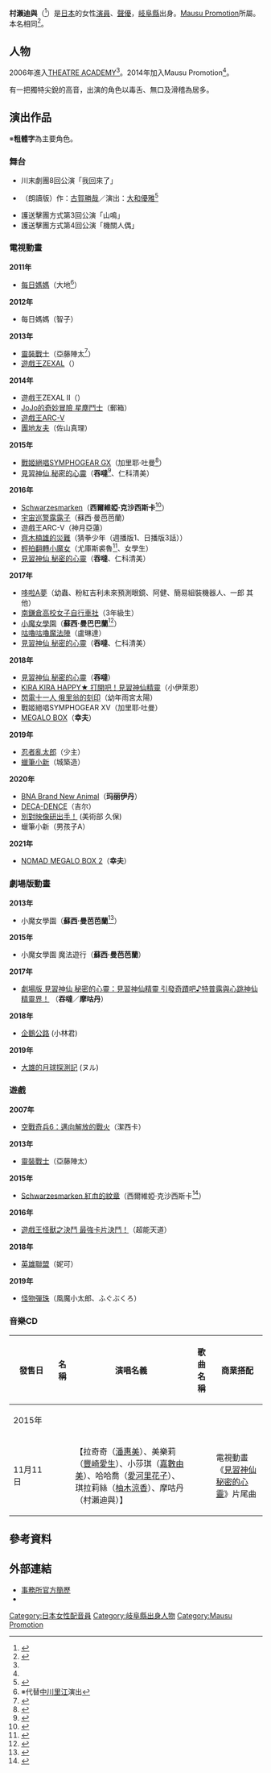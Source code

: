 {{配音員
|姓名 = 村瀨迪與
|類型 = 
|圖片 = 
|圖片尺寸 = 
|圖片簡介 = 
|原名 = 相同
|外文名 = 村瀬迪与
|外文 = 日文
|羅馬拼音 =
|英文名 = 
|暱稱 = 
|其他藝名 = 
|國籍 =
|民族 =
|籍貫 = 
|出生地= {{JPN}}[[岐阜縣|岐阜縣]]
|生年= 
|生月= 2
|生日= 28
|歿年= 
|歿月= 
|歿日= 
|逝世日期 = 
|逝世地點 = 
|職業 = 
|三圍 = 
|教育程度 = 
|宗教信仰 =
|配偶 = 
|兒女 = 
|父母 = 
|出身地 = 
|出道作 = 
|代表作 = 
|活動時期 = 
|活躍年代 = 
|唱片公司 =
|所屬 = [[Mausu_Promotion|Mausu Promotion]]
|網站 = 
|相關團體 =
|module= {{Japanese|embed=yes|japanese=村瀬 迪与|kana=むらせ みちよ|romaji=Murase Michiyo}}
}}
'''村瀨迪與'''（{{bd||2月28日|catIdx=Murase Michiyo}}<ref name="profile">{{Cite web|url=https://mausu.net/talent/murase-michiyo.html|title=村瀨迪與のプロフィール|accessdate=2016-08-10|archive-date=2021-02-05|archive-url=https://web.archive.org/web/20210205161528/https://mausu.net/talent/murase-michiyo.html|dead-url=no}}</ref>）是[[日本|日本]]的女性[[演員|演員]]、[[聲優|聲優]]，[[岐阜縣|岐阜縣]]出身。[[Mausu_Promotion|Mausu Promotion]]所屬。本名相同<ref>{{Cite web|url=https://twitter.com/michiyo_murase/status/618474177146720257|2=|title=村瀨迪與のTwitter|accessdate=2016-08-12|archive-date=2016-03-11|archive-url=https://web.archive.org/web/20160311084232/https://twitter.com/michiyo_murase/status/618474177146720257|dead-url=no}}</ref>。

== 人物 ==
2006年進入[[THEATRE_ACADEMY|THEATRE ACADEMY]]<ref name="profile"/>。2014年加入Mausu Promotion<ref name="profile"/>。

有一把獨特尖銳的高音，出演的角色以毒舌、無口及滑稽為居多。

== 演出作品 ==
※'''粗體字'''為主要角色。
=== 舞台 ===
* 川末劇團8回公演「我回來了」
* {{lang|ja|魚座たちの渚}}（{{lang|ja|ワニズム}}朗讀版）作：[[古賀勝哉|古賀勝哉]]／演出：[[大和優雅|大和優雅]]<ref>{{Cite web|url=http://futarishibai.com/xxxx_p_2012_0831_2.html|title=魚座たちの渚|accessdate=2016-08-10|archive-date=2020-12-04|archive-url=https://web.archive.org/web/20201204180842/https://futarishibai.com/xxxx_p_2012_0831_2.html|dead-url=no}}</ref>
* 護送擊團方式第3回公演「山鳴」
* 護送擊團方式第4回公演「機關人偶」

=== 電視動畫 ===
'''2011年'''
* [[每日媽媽|每日媽媽]]（大地<ref>※代替[[中川里江|中川里江]]演出</ref>）
'''2012年'''
* 每日媽媽（智子）
'''2013年'''
* [[靈裝戰士|靈裝戰士]]（亞藤陣太<ref>{{Cite web|publisher=テレビ東京・あにてれ　ガイストクラッシャー|title=スタッフ・キャスト|url=http://www.tv-tokyo.co.jp/anime/gaist/staff/index.html|accessdate=2013-08-02|archive-date=2013-09-10|archive-url=https://web.archive.org/web/20130910191157/http://www.tv-tokyo.co.jp/anime/gaist/staff/index.html|dead-url=no}}</ref>）
* [[遊戲王ZEXAL|遊戲王ZEXAL]]（{{lang|ja|ガードペンギン・ブンブンセブン}}）
'''2014年'''
* 遊戲王ZEXAL II（{{lang|ja|ガードペンギン・ブンブンセブン}}）
* [[JoJo的奇妙冒險|JoJo的奇妙冒險 星塵鬥士]]（郵箱）
* [[遊戲王ARC-V|遊戲王ARC-V]]
* [[團地友夫|團地友夫]]（佐山真理）
'''2015年'''
* [[戰姬絕唱SYMPHOGEAR|戰姬絕唱SYMPHOGEAR GX]]（加里耶·吐曼<ref>{{Cite web|work=TVアニメ「戦姫絶唱シンフォギアGX」公式サイト|url=http://www.symphogear-gx.com/staff_cast.php|title=スタッフ&キャスト|accessdate=2015-06-10|archive-date=2015-05-24|archive-url=https://web.archive.org/web/20150524154402/http://www.symphogear-gx.com/staff_cast.php|dead-url=no}}</ref>）
* [[見習神仙_秘密的心靈|見習神仙 秘密的心靈]]（'''吞噠'''<ref>{{Cite web|title=ヒミツのここたま公式ホームページ|url=http://coco-tama.com/|accessdate=2015-08-27|archive-date=2017-04-20|archive-url=https://web.archive.org/web/20170420214538/http://www.coco-tama.com/|dead-url=no}}</ref>、仁科清美）
'''2016年'''
* [[Schwarzesmarken|Schwarzesmarken]]（'''西爾維婭·克沙西斯卡'''<ref>{{Cite web|publisher=アニメ『シュヴァルツェス マーケン』オフィシャルサイト|url=http://schwarzesmarken-anime.jp/#staff|title=STAFF&CAST|accessdate=2015-09-18|archive-date=2015-12-29|archive-url=https://web.archive.org/web/20151229052846/http://schwarzesmarken-anime.jp/#staff|dead-url=no}}</ref>）
* [[宇宙巡警露露子|宇宙巡警露露子]]（蘇西·曼芭芭蘭）
* 遊戲王ARC-V（神月亞蓮）
* [[齊木楠雄的災難|齊木楠雄的災難]]（猜拳少年（週播版1、日播版3話））
* [[輕拍翻轉小魔女|輕拍翻轉小魔女]]（尤庫斯裘魯<ref>{{Cite web|work=TVアニメ「フリップフラッパーズ」公式サイト|url=http://www.flipflappers.com/staff_cast/|title=CAST&STAFF|accessdate=2016-08-08|archive-date=2020-02-21|archive-url=https://web.archive.org/web/20200221043105/http://www.flipflappers.com/staff_cast/|dead-url=no}}</ref>、女學生）
* [[見習神仙_秘密的心靈|見習神仙 秘密的心靈]]（'''吞噠'''、仁科清美）
'''2017年'''
* [[哆啦A夢|哆啦A夢]]（幼蟲、粉紅吉利未來預測眼鏡、阿健、簡易組裝機器人、一郎 其他）
* [[南鎌倉高校女子自行車社|南鎌倉高校女子自行車社]]（3年級生）
* [[小魔女學園|小魔女學園]]（'''蘇西·曼巴巴蘭'''<ref>{{Cite web|url=http://www.animatetimes.com/news/details.php?id=1476167098|script-title=ja:TRIGGER最新作『リトルウィッチアカデミア』、TVアニメは2017年1月放送決定！最新ビジュアル＆PVも公開|date=2016-10-11|website=animate Times|accessdate=2017-01-09|language=ja|archive-date=2019-05-23|archive-url=https://web.archive.org/web/20190523040038/https://www.animatetimes.com/news/details.php?id=1476167098|dead-url=no}}</ref>）
* [[咕嚕咕嚕魔法陣|咕嚕咕嚕魔法陣]]（盧琳達）
* [[見習神仙_秘密的心靈|見習神仙 秘密的心靈]]（'''吞噠'''、仁科清美）
'''2018年'''
* [[見習神仙_秘密的心靈|見習神仙 秘密的心靈]]（'''吞噠'''）
* [[KIRA_KIRA_HAPPY★_打開吧！見習神仙精靈|KIRA KIRA HAPPY★ 打開吧！見習神仙精靈]]（小伊萊恩）
* [[閃電十一人_俄里翁的刻印|閃電十一人 俄里翁的刻印]]（幼年雨宮太陽）
* 戰姬絕唱SYMPHOGEAR XV（加里耶·吐曼）
* [[MEGALO_BOX|MEGALO BOX]]（'''幸夫'''）
'''2019年'''
* [[忍者亂太郎|忍者亂太郎]]（少主）
* [[蠟筆小新|蠟筆小新]]（城築造）
'''2020年'''
* [[动物新世代_BNA|BNA Brand New Animal]]（'''玛丽伊丹'''）
* [[DECA-DENCE|DECA-DENCE]]（吉尔）
* [[別對映像研出手！|別對映像研出手！]] (美術部 久保)
* 蠟筆小新（男孩子A）
'''2021年'''
* [[MEGALO_BOX|NOMAD MEGALO BOX 2]]（'''幸夫'''）<!--4月-->

=== 劇場版動畫 ===
'''2013年'''
* 小魔女學園（'''蘇西·曼芭芭蘭'''<ref>{{Cite web|url=http://animemirai.jp/news.php?p=123|title=第九回取材＊アフレコリポート＆声優さんからのメッセージ|publisher=アニメミライ|accessdate=2013-04-29|archive-date=2019-02-17|archive-url=https://web.archive.org/web/20190217110724/http://www.animemirai.jp/news.php?p=123|dead-url=no}}</ref>）
'''2015年'''
* 小魔女學園 魔法遊行（'''蘇西·曼芭芭蘭'''）
'''2017年'''
* [[見習神仙_秘密的心靈|劇場版 見習神仙 秘密的心靈：見習神仙精靈 引發奇蹟吧♪特普露與心跳神仙精靈界！]] （'''吞噠'''／'''摩咕丹'''）<!--4月28日-->
'''2018年'''
* [[企鵝公路|企鵝公路]] (小林君)
'''2019年'''
* [[大雄的月球探測記|大雄的月球探測記]] (ヌル)

=== 遊戲 ===
'''2007年'''
* [[空戰奇兵6：邁向解放的戰火|空戰奇兵6：邁向解放的戰火]]（潔西卡）
'''2013年'''
* [[靈裝戰士|靈裝戰士]]（亞藤陣太）
'''2015年'''
* [[Schwarzesmarken|Schwarzesmarken 紅血的紋章]]（西爾維婭·克沙西斯卡<ref>{{Cite web|date=|url=http://www.age-soft.co.jp/Product/sm/character08.html|title=シュヴァルツェスマーケン CHARACTER|publisher=age|accessdate=2015-07-29|deadurl=yes|archiveurl=https://web.archive.org/web/20150927043112/http://www.age-soft.co.jp/Product/sm/character08.html|archivedate=2015-09-27}}</ref>）
'''2016年'''
* [[遊戲王怪獸之決鬥_最強卡片決鬥！|遊戲王怪獸之決鬥 最強卡片決鬥！]]（超能天道）
'''2018年'''
* [[英雄聯盟|英雄聯盟]]（妮可）
'''2019年'''
* [[怪物彈珠|怪物彈珠]]（風魔小太郎、ふぐぶくろ）

=== 音樂CD ===
{| class="wikitable" style="font-size:small"
! style="width:4.5em"|發售日 !! 名稱 !! 演唱名義 !! 歌曲名稱 !! 商業搭配
|-
! colspan="5"|2015年
|-
| 11月11日 || {{lang|ja|ころころここたま！／ここんぽいぽいここったま！}}
| {{lang|ja|メロリーとここたまファイブ}}【拉奇奇（[[潘惠美|潘惠美]]）、美樂莉（[[豐崎愛生|豐崎愛生]]）、小莎琪（[[嘉數由美|嘉數由美]]）、哈哈喬（[[愛河里花子|愛河里花子]]）、琪拉莉絲（[[柚木涼香|柚木涼香]]）、摩咕丹（村瀨迪與）】 
| {{lang|ja|ここんぽいぽいここったま！}}
| 電視動畫《[[見習神仙_秘密的心靈|見習神仙 秘密的心靈]]》片尾曲
|}

== 參考資料 ==
{{Reflist|2}}

== 外部連結 ==
* [https://mausu.net/talent/murase-michiyo.html 事務所官方簡歷] {{Wayback|url=https://mausu.net/talent/murase-michiyo.html |date=20210205161528 }}{{ja icon}}
* {{Twitter|michiyo_murase}}{{ja icon}}

{{Mausu Promotion}}
{{DEFAULTSORT:Murase Michiyo}}
[[Category:日本女性配音員|Category:日本女性配音員]]
[[Category:岐阜縣出身人物|Category:岐阜縣出身人物]]
[[Category:Mausu_Promotion|Category:Mausu Promotion]]